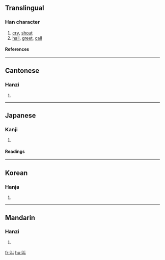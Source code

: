 ==Translingual==
===Han character===
{{Han char|rad=口|as=02|sn=5|four=6400<sub>0</sub>|canj=口女中 (RVL)}}
# [[cry]], [[shout]]
# [[hail]], [[greet]], [[call]]
====References====
{{Han ref|kx=0172.060|dkj=03240|dj=0383.020|hdz=10573.020|uh=53EB|ud=21483|bh=A573|bd=42355}}
----
==Cantonese==
===Hanzi===
{{yue-hanzi|jyut=|y=giu3}}
# {{defn|Cantonese}}
----
==Japanese==
===Kanji===
{{ja-kanji|grade=|rs=口02}}
# {{defn|Japanese}} 
====Readings====
{{ja-readings|on=[[きょう]] (kyō)|kun=[[さけぶ]] (sakebu)}}
----
==Korean==
===Hanja===
{{ko-hanja|hangeul=규|rv=gyu|mr=kyu}}
# {{defn|Korean}}
----
==Mandarin==
===Hanzi===
{{cmn-hanzi|pin=[[jiào]] (jiao4), [[shào]] (shao4)|wg=chiao<sup>4</sup>, shao<sup>4</sup>}}
# {{defn|Mandarin}}

[[fr:叫]]
[[hu:叫]]